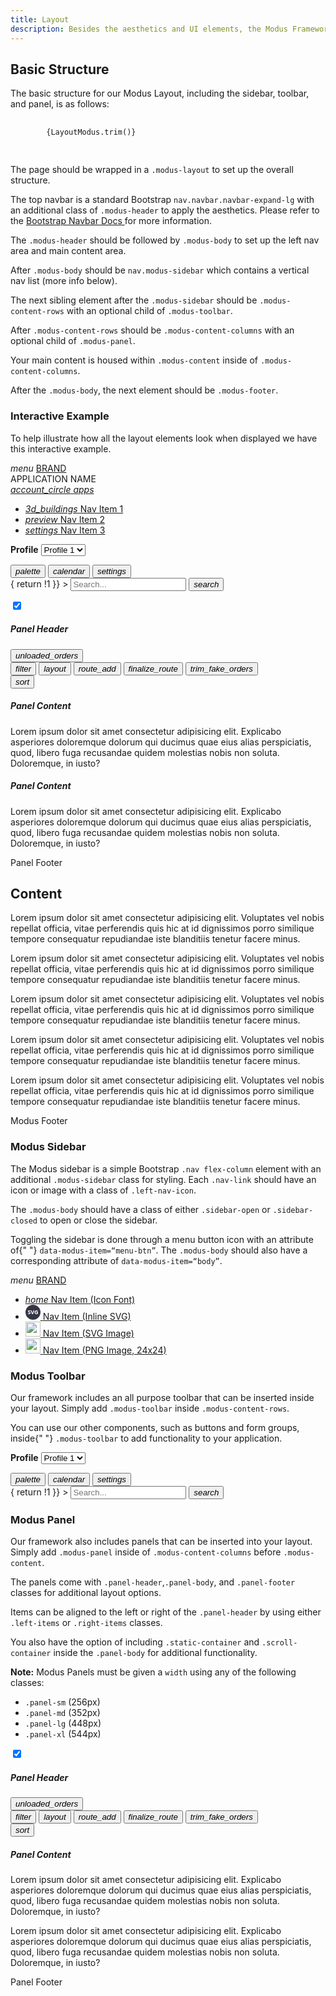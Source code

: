 ```yaml
---
title: Layout
description: Besides the aesthetics and UI elements, the Modus Framework has an optional layout you can use for your web applications.
---
```



<article id="main" className="pr-3">
  <h2 id="basic-structure" className="h1 font-weight-bold mt-5">
    Basic Structure
    <a
      className="header-link text-light text-decoration-none font-weight-normal"
      href="#basic-structure"
      aria-label="anchor"
    ></a>
  </h2>
  <p>
    The basic structure for our Modus Layout, including the sidebar, toolbar,
    and panel, is as follows:
  </p>
  <div className="highlight">
    <pre tabIndex={0} className="chroma">
      <code className="language-text" data-lang="text">
        {LayoutModus.trim()}
      </code>
    </pre>
  </div>
  <p>
    The page should be wrapped in a <code>.modus-layout</code> to set up the
    overall structure.
  </p>
  <p>
    The top navbar is a standard Bootstrap
    <code>nav.navbar.navbar-expand-lg</code> with an additional class of
    <code>.modus-header</code> to apply the aesthetics. Please refer to the
    <a href="https://getbootstrap.com/docs/4.6/components/navbar/">
      Bootstrap Navbar Docs
    </a>
    for more information.
  </p>
  <p>
    The <code>.modus-header</code> should be followed by
    <code>.modus-body</code> to set up the left nav area and main content area.
  </p>
  <p>
    After <code>.modus-body</code> should be
    <code>nav.modus-sidebar</code> which contains a vertical nav list (more info
    below).
  </p>
  <p>
    The next sibling element after the <code>.modus-sidebar</code> should be
    <code>.modus-content-rows</code> with an optional child of
    <code>.modus-toolbar</code>.
  </p>
  <p>
    After <code>.modus-content-rows</code> should be
    <code>.modus-content-columns</code> with an optional child of
    <code>.modus-panel</code>.
  </p>
  <p>
    Your main content is housed within <code>.modus-content</code> inside of
    <code>.modus-content-columns</code>.
  </p>
  <p>
    After the <code>.modus-body</code>, the next element should be
    <code>.modus-footer</code>.
  </p>
  <h3 id="interactive-example" className="h2 font-weight-bold mt-3">
    Interactive Example
    <a
      className="header-link text-light text-decoration-none font-weight-normal"
      href="#interactive-example"
      aria-label="anchor"
    ></a>
  </h3>
  <p>
    To help illustrate how all the layout elements look when displayed we have
    this interactive example.
  </p>
  <div className="guide-example-block">
    <div
      className="guide-sample position-relative p-0 border"
      id="interactiveExample"
      style={{ height: "600px", zIndex: 10, backgroundColor: "white" }}
    >
      <div className="modus-layout">
        <nav
          className="navbar nav navbar-expand-lg modus-header"
          id="modusHeader"
        >
          <a id="menuButton" data-modus-item="menu-btn">
            <i className="modus-icon material-icons menu-btn">menu</i>
          </a>
          <a href="#interactive-example" className="navbar-brand">
            BRAND
          </a>
          <div className="navbar-nav mr-auto">
            <div className="navbar-text">
              <span className="h3">APPLICATION NAME</span>
            </div>
          </div>
          <div className="collapse navbar-collapse">
            <div className="navbar-nav ml-auto">
              <a
                href="#interactive-example"
                className="btn btn-lg btn-icon-only btn-text-primary"
              >
                <i className="modus-icon material-icons">account_circle</i>
              </a>
              <a
                href="#interactive-example"
                className="btn btn-lg btn-icon-only btn-text-primary"
              >
                <i className="modus-icon material-icons">apps</i>
              </a>
            </div>
          </div>
        </nav>
        <div
          className="modus-body sidebar-closed"
          data-modus-item="body"
          id="modusBody"
        >
          <nav className="nav flex-column modus-sidebar" id="modusSidebar">
            <ul>
              <li>
                <a href="#interactive-example" className="nav-link active">
                  <span className="left-nav-icon">
                    <i className="modus-icons">3d_buildings</i>
                  </span>
                  Nav Item 1
                </a>
              </li>
              <li>
                <a href="#interactive-example" className="nav-link">
                  <span className="left-nav-icon">
                    <i className="modus-icons">preview</i>
                  </span>
                  Nav Item 2
                </a>
              </li>
              <li>
                <a href="#interactive-example" className="nav-link">
                  <span className="left-nav-icon">
                    <i className="modus-icon material-icons">settings</i>
                  </span>
                  Nav Item 3
                </a>
              </li>
            </ul>
          </nav>
          <div className="modus-content-rows" id="modusContentRows">
            <div className="modus-toolbar" id="modusToolbar">
              <form className="form-inline ml-3 mr-5">
                <div className="form-group">
                  <label className="mr-2">
                    <strong>Profile</strong>
                  </label>
                  <select className="form-control">
                    <option>Profile 1</option>
                    <option>Profile 2</option>
                    <option>Profile 3</option>
                  </select>
                </div>
              </form>
              <button className="btn btn-text-dark btn-lg btn-icon-only">
                <i className="modus-icon material-icons">palette</i>
              </button>
              <button className="btn btn-text-dark btn-lg btn-icon-only">
                <i className="modus-icons">calendar</i>
              </button>
              <button className="btn btn-text-dark btn-lg btn-icon-only">
                <i className="modus-icon material-icons">settings</i>
              </button>
              <form
                className="form-inline ml-5"
                onSubmit={() => {
                  return !1
                }}
              >
                <input
                  type="text"
                  className="form-control"
                  placeholder="Search..."
                />
                <button className="btn btn-text-dark btn-lg btn-icon-only ml-2">
                  <i className="modus-icon material-icons">search</i>
                </button>
              </form>
            </div>
            <div className="modus-content-columns" id="modusContentColumns">
              <div className="modus-panel panel-lg shadow-sm" id="modusPanel">
                <div className="panel-header">
                  <div className="left-items ml-2">
                    <div className="custom-control custom-switch">
                      <input
                        type="checkbox"
                        checked
                        className="custom-control-input"
                        id="customSwitch"
                        name="example1"
                      />
                      <label className="custom-control-label"></label>
                    </div>
                  </div>
                  <h5>Panel Header</h5>
                  <div className="right-items mr-2">
                    <button className="btn btn-icon-only btn-text-dark">
                      <i className="modus-icons">unloaded_orders</i>
                    </button>
                  </div>
                </div>
                <div className="panel-body" style={{ flexGrow: 1 }}>
                  <div className="static-container">
                    <div className="d-flex">
                      <button className="btn btn-icon-only btn-text-dark">
                        <i className="modus-icons">filter</i>
                      </button>
                      <button className="btn btn-icon-only btn-text-dark">
                        <i className="modus-icons">layout</i>
                      </button>
                      <button className="btn btn-icon-only btn-text-dark">
                        <i className="modus-icons">route_add</i>
                      </button>
                      <button className="btn btn-icon-only btn-text-dark disabled">
                        <i className="modus-icons">finalize_route</i>
                      </button>
                      <button className="btn btn-icon-only btn-text-dark disabled">
                        <i className="modus-icons">trim_fake_orders</i>
                      </button>
                    </div>
                    <div className="d-flex">
                      <button className="btn btn-icon-only btn-text-dark align-self-end">
                        <i className="modus-icons">sort</i>
                      </button>
                    </div>
                  </div>
                  <div className="scroll-container p-2">
                    <div className="card">
                      <div className="card-body">
                        <h5 className="card-title">Panel Content</h5>
                        <p>
                          Lorem ipsum dolor sit amet consectetur adipisicing
                          elit. Explicabo asperiores doloremque dolorum qui
                          ducimus quae eius alias perspiciatis, quod, libero
                          fuga recusandae quidem molestias nobis non soluta.
                          Doloremque, in iusto?
                        </p>
                      </div>
                    </div>
                    <div className="card mt-3">
                      <div className="card-body">
                        <h5 className="card-title">Panel Content</h5>
                        <p>
                          Lorem ipsum dolor sit amet consectetur adipisicing
                          elit. Explicabo asperiores doloremque dolorum qui
                          ducimus quae eius alias perspiciatis, quod, libero
                          fuga recusandae quidem molestias nobis non soluta.
                          Doloremque, in iusto?
                        </p>
                      </div>
                    </div>
                  </div>
                </div>
                <div className="panel-footer">Panel Footer</div>
              </div>
              <div className="modus-content p-5" id="modusContent">
                <h1>Content</h1>
                <p>
                  Lorem ipsum dolor sit amet consectetur adipisicing elit.
                  Voluptates vel nobis repellat officia, vitae perferendis quis
                  hic at id dignissimos porro similique tempore consequatur
                  repudiandae iste blanditiis tenetur facere minus.
                </p>
                <p>
                  Lorem ipsum dolor sit amet consectetur adipisicing elit.
                  Voluptates vel nobis repellat officia, vitae perferendis quis
                  hic at id dignissimos porro similique tempore consequatur
                  repudiandae iste blanditiis tenetur facere minus.
                </p>
                <p>
                  Lorem ipsum dolor sit amet consectetur adipisicing elit.
                  Voluptates vel nobis repellat officia, vitae perferendis quis
                  hic at id dignissimos porro similique tempore consequatur
                  repudiandae iste blanditiis tenetur facere minus.
                </p>
                <p>
                  Lorem ipsum dolor sit amet consectetur adipisicing elit.
                  Voluptates vel nobis repellat officia, vitae perferendis quis
                  hic at id dignissimos porro similique tempore consequatur
                  repudiandae iste blanditiis tenetur facere minus.
                </p>
                <p>
                  Lorem ipsum dolor sit amet consectetur adipisicing elit.
                  Voluptates vel nobis repellat officia, vitae perferendis quis
                  hic at id dignissimos porro similique tempore consequatur
                  repudiandae iste blanditiis tenetur facere minus.
                </p>
              </div>
            </div>
          </div>
        </div>
        <div className="modus-footer">Modus Footer</div>
      </div>
    </div>
  </div>
  <h3 id="modus-sidebar" className="h2 font-weight-bold mt-3">
    Modus Sidebar
    <a
      className="header-link text-light text-decoration-none font-weight-normal"
      href="#modus-sidebar"
      aria-label="anchor"
    ></a>
  </h3>
  <p>
    The Modus sidebar is a simple Bootstrap
    <code>.nav flex-column</code> element with an additional
    <code>.modus-sidebar</code> class for styling. Each
    <code>.nav-link</code> should have an icon or image with a class of
    <code>.left-nav-icon</code>.
  </p>
  <p>
    The <code>.modus-body</code> should have a class of either
    <code>.sidebar-open</code> or <code>.sidebar-closed</code> to open or close the
    sidebar.
  </p>
  <p>
    Toggling the sidebar is done through a menu button icon with an attribute of{" "}
    <code>data-modus-item=“menu-btn”</code>. The
    <code>.modus-body</code> should also have a corresponding attribute of
    <code>data-modus-item=“body”</code>.
  </p>
  <div className="guide-example-block">
    <div
      className="guide-sample position-relative p-0 border"
      style={{ height: "300px", zIndex: 10, backgroundColor: "white" }}
      id="sidebarExample"
    >
      <div className="modus-layout">
        <nav className="navbar navbar-expand-lg modus-header">
          <a data-modus-item="menu-btn">
            <i className="modus-icon material-icons menu-btn">menu</i>
          </a>
          <a href="#modus-sidebar" className="navbar-brand">
            BRAND
          </a>
        </nav>
        <div className="modus-body sidebar-open" data-modus-item="body">
          <nav className="nav flex-column modus-sidebar">
            <ul>
              <li>
                <a className="nav-link active" href="#modus-sidebar">
                  <span className="left-nav-icon">
                    <i className="material-icons">home</i>
                  </span>
                  Nav Item (Icon Font)
                </a>
              </li>
              <li>
                <a className="nav-link" href="#modus-sidebar">
                  <span className="left-nav-icon">
                    <svg height="24" width="24">
                      <circle cx="12" cy="12" r="12" fill="#363545"></circle>
                      <text
                        fill="#fff"
                        text-anchor="middle"
                        font-size="9"
                        font-weight="700"
                        font-family="Open Sans"
                        x="12"
                        y="15"
                      >
                        SVG
                      </text>
                    </svg>
                  </span>
                  Nav Item (Inline SVG)
                </a>
              </li>
              <li>
                <a className="nav-link" href="#modus-sidebar">
                  <span className="left-nav-icon">
                    <img src="/img/route.svg" height="24" width="24" alt="" />
                  </span>
                  Nav Item (SVG Image)
                </a>
              </li>
              <li>
                <a className="nav-link" href="#modus-sidebar">
                  <span className="left-nav-icon">
                    <img
                      src="/img/check-mark-orange.png"
                      height="24"
                      width="24"
                      style={{ minWidth: "24px" }}
                      alt=""
                    />
                  </span>
                  Nav Item (PNG Image, 24x24)
                </a>
              </li>
            </ul>
          </nav>
        </div>
      </div>
    </div>
  </div>
  <h3 id="modus-toolbar" className="h2 font-weight-bold mt-3">
    Modus Toolbar
    <a
      className="header-link text-light text-decoration-none font-weight-normal"
      href="#modus-toolbar"
      aria-label="anchor"
    ></a>
  </h3>
  <p>
    Our framework includes an all purpose toolbar that can be inserted inside
    your layout. Simply add <code>.modus-toolbar</code> inside
    <code>.modus-content-rows</code>.
  </p>
  <p>
    You can use our other components, such as buttons and form groups, inside{" "}
    <code>.modus-toolbar</code> to add functionality to your application.
  </p>
  <div className="guide-example-block">
    <div
      className="guide-sample position-relative p-0 border"
      style={{ zIndex: 10, backgroundColor: "white" }}
      id="example-block2"
    >
      <div className="modus-layout">
        <div className="modus-body">
          <div className="modus-content-rows">
            <div className="modus-toolbar">
              <form className="form-inline ml-3 mr-5">
                <div className="form-group">
                  <label className="mr-2">
                    <strong>Profile</strong>
                  </label>
                  <select className="form-control">
                    <option>Profile 1</option>
                    <option>Profile 2</option>
                    <option>Profile 3</option>
                  </select>
                </div>
              </form>
              <button className="btn btn-text-dark btn-lg btn-icon-only">
                <i className="modus-icon material-icons">palette</i>
              </button>
              <button className="btn btn-text-dark btn-lg btn-icon-only">
                <i className="modus-icons">calendar</i>
              </button>
              <button className="btn btn-text-dark btn-lg btn-icon-only">
                <i className="modus-icon material-icons">settings</i>
              </button>
              <form
                className="form-inline ml-5"
                onSubmit={() => {
                  return !1
                }}
              >
                <input
                  type="text"
                  className="form-control"
                  placeholder="Search..."
                />
                <button className="btn btn-text-dark btn-lg btn-icon-only ml-2">
                  <i className="modus-icon material-icons">search</i>
                </button>
              </form>
            </div>
          </div>
        </div>
      </div>
    </div>
  </div>
  <h3 id="modus-panel" className="h2 font-weight-bold mt-3">
    Modus Panel
    <a
      className="header-link text-light text-decoration-none font-weight-normal"
      href="#modus-panel"
      aria-label="anchor"
    ></a>
  </h3>
  <p>
    Our framework also includes panels that can be inserted into your layout.
    Simply add <code>.modus-panel</code> inside of
    <code>.modus-content-columns</code> before <code>.modus-content</code>.
  </p>
  <p>
    The panels come with <code>.panel-header</code>,<code>.panel-body</code>,
    and <code>.panel-footer</code> classes for additional layout options.
  </p>
  <p>
    Items can be aligned to the left or right of the
    <code>.panel-header</code> by using either <code>.left-items</code> or
    <code>.right-items</code> classes.
  </p>
  <p>
    You also have the option of including <code>.static-container</code> and
    <code>.scroll-container</code> inside the <code>.panel-body</code> for additional
    functionality.
  </p>
  <p>
    <strong>Note:</strong> Modus Panels must be given a <code>width</code> using
    any of the following classes:
  </p>
  <ul>
    <li>
      <code>.panel-sm</code> (256px)
    </li>
    <li>
      <code>.panel-md</code> (352px)
    </li>
    <li>
      <code>.panel-lg</code> (448px)
    </li>
    <li>
      <code>.panel-xl</code> (544px)
    </li>
  </ul>
  <div className="guide-example-block">
    <div
      className="guide-sample position-relative p-0 border"
      style={{ height: "400px", zIndex: 10, backgroundColor: "white" }}
      id="example-block3"
    >
      <div className="modus-layout">
        <div className="modus-body">
          <div className="modus-content-rows">
            <div className="modus-content-columns">
              <div className="modus-panel panel-lg shadow-sm">
                <div className="panel-header">
                  <div className="left-items ml-2">
                    <div className="custom-control custom-switch">
                      <input
                        type="checkbox"
                        checked
                        className="custom-control-input"
                        id="exampleSwitch"
                        name="exampleSwitch"
                      />
                      <label className="custom-control-label"></label>
                    </div>
                  </div>
                  <h5>Panel Header</h5>
                  <div className="right-items mr-2">
                    <button className="btn btn-icon-only btn-text-dark">
                      <i className="modus-icons">unloaded_orders</i>
                    </button>
                  </div>
                </div>
                <div className="panel-body" style={{ flexGrow: 1 }}>
                  <div className="static-container">
                    <div className="d-flex">
                      <button className="btn btn-icon-only btn-text-dark">
                        <i className="modus-icons">filter</i>
                      </button>
                      <button className="btn btn-icon-only btn-text-dark">
                        <i className="modus-icons">layout</i>
                      </button>
                      <button className="btn btn-icon-only btn-text-dark">
                        <i className="modus-icons">route_add</i>
                      </button>
                      <button className="btn btn-icon-only btn-text-dark disabled">
                        <i className="modus-icons">finalize_route</i>
                      </button>
                      <button className="btn btn-icon-only btn-text-dark disabled">
                        <i className="modus-icons">trim_fake_orders</i>
                      </button>
                    </div>
                    <div className="d-flex">
                      <button className="btn btn-icon-only btn-text-dark align-self-end">
                        <i className="modus-icons">sort</i>
                      </button>
                    </div>
                  </div>
                  <div className="scroll-container p-2">
                    <div className="card">
                      <div className="card-body">
                        <h5 className="card-title">Panel Content</h5>
                        <p>
                          Lorem ipsum dolor sit amet consectetur adipisicing
                          elit. Explicabo asperiores doloremque dolorum qui
                          ducimus quae eius alias perspiciatis, quod, libero
                          fuga recusandae quidem molestias nobis non soluta.
                          Doloremque, in iusto?
                        </p>
                        <p>
                          Lorem ipsum dolor sit amet consectetur adipisicing
                          elit. Explicabo asperiores doloremque dolorum qui
                          ducimus quae eius alias perspiciatis, quod, libero
                          fuga recusandae quidem molestias nobis non soluta.
                          Doloremque, in iusto?
                        </p>
                      </div>
                    </div>
                  </div>
                </div>
                <div className="panel-footer">Panel Footer</div>
              </div>
              <div className="modus-content"></div>
            </div>
          </div>
        </div>
      </div>
    </div>
  </div>
</article>
